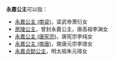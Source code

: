 '''永嘉公主'''可以指：
*[[永嘉公主_(南梁)|永嘉公主 (南梁)]]，梁武帝萧衍女
*[[房陵公主|房陵公主]]，曾封永嘉公主，唐高祖李渊女
*[[永嘉公主_(唐宪宗)|永嘉公主 (唐宪宗)]]，唐宪宗李纯女
*[[永嘉公主_(南唐)|永嘉公主 (南唐)]]，南唐元宗李璟女
*[[永嘉贞懿公主|永嘉贞懿公主]]，明太祖朱元璋女

{{Disambig|Cat=公主封号消歧义}}